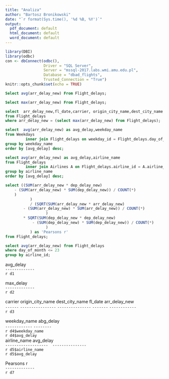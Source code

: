 ---
title: "Analiza"
author: "Bartosz Bronikowski"
date: "`r format(Sys.time(), '%d %B, %Y')`"
output:
  pdf_document: default
  html_document: default
  word_document: default
---

```{r setup,echo =FALSE, include=TRUE, cache = FALSE}
library(DBI)
library(odbc)
con <- dbConnect(odbc(), 
                 Driver = "SQL Server", 
                 Server = "mssql-2017.labs.wmi.amu.edu.pl", 
                 Database = "dbad_flights", 
                 Trusted_Connection = "True")
knitr::opts_chunk$set(echo = TRUE)
```

```{sql,,echo =FALSE, connection=con,output.var="d1"}
Select avg(arr_delay_new) From Flight_delays;
```


```{sql,,echo =FALSE, connection=con,output.var="d2"}
Select max(arr_delay_new) From Flight_delays;
```
```{sql,,echo =FALSE, connection=con,output.var="d3"}
select  arr_delay_new,fl_date,carrier, origin_city_name,dest_city_name
from Flight_delays
where arr_delay_new = (select max(arr_delay_new) from Flight_delays);
```

```{sql,,echo =FALSE, connection=con,output.var="d4"}
select  avg(arr_delay_new) as avg_delay,weekday_name
from Weekdays
         inner join Flight_delays on weekday_id = Flight_delays.day_of_week
group by weekday_name
order by [avg_delay] desc;
```
```{sql,,echo =FALSE, connection=con,output.var="d5"}
select avg(arr_delay_new) as avg_delay,airline_name
from Flight_delays
         inner join Airlines A on Flight_delays.airline_id = A.airline_id
group by airline_name
order by [avg_delay] desc;
```


```{sql,,echo =FALSE, connection=con,output.var="d7"}
select ((SUM(arr_delay_new * dep_delay_new)
    - (SUM(arr_delay_new) * SUM(dep_delay_new)) / COUNT(*)
    )
           )
           / (SQRT(SUM(arr_delay_new * arr_delay_new)
        - (SUM(arr_delay_new) * SUM(arr_delay_new)) / COUNT(*)
                  )
        * SQRT(SUM(dep_delay_new * dep_delay_new)
            - (SUM(dep_delay_new) * SUM(dep_delay_new)) / COUNT(*)
                  )
           ) as 'Pearsons r'
from Flight_delays;
```
```{sql,,echo =FALSE, connection=con,output.var="d8"}
select avg(arr_delay_new) from Flight_delays
where day_of_month <= 23
group by airline_id;
```

avg_delay  
`-------------`  
`r d1`  
  
max_delay  
`-------------`  
`r d2` 

carrier
origin_city_name
dest_city_name
fl_date
arr_delay_new  
`------`
`----------------`
`---------------`
`-------`
`------------`  
`r d3`
 
weekday_name
abg_delay  
`------------`
`--------`  
`r d4$weekday_name`  
`r d4$avg_delay`  
airline_name
avg_delay  
`-------------------  ---------------`  
`r d5$airline_name`  
`r d5$avg_delay`  
  
 
  
Pearsons r  
`-------------`  
`r d7`  
  



